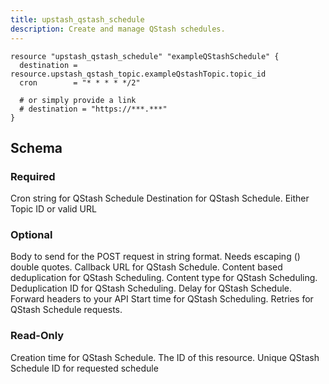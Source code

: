 ```yaml
---
title: upstash_qstash_schedule
description: Create and manage QStash schedules.
---
```


<RequestExample>

```hcl example.tf
resource "upstash_qstash_schedule" "exampleQStashSchedule" {
  destination = resource.upstash_qstash_topic.exampleQstashTopic.topic_id
  cron        = "* * * * */2"

  # or simply provide a link
  # destination = "https://***.***"
}
```

</RequestExample>

## Schema

### Required

<ParamField query="cron" type="string" required>
  Cron string for QStash Schedule
</ParamField>

<ParamField query="destination" type="string" required>
  Destination for QStash Schedule. Either Topic ID or valid URL
</ParamField>

### Optional

<ParamField query="body" type="string">
  Body to send for the POST request in string format. Needs escaping () double
  quotes.
</ParamField>

<ParamField query="callback" type="string">
  Callback URL for QStash Schedule.
</ParamField>

<ParamField query="content_based_deduplication" type="bool">
  Content based deduplication for QStash Scheduling.
</ParamField>

<ParamField query="content_type" type="string">
  Content type for QStash Scheduling.
</ParamField>

<ParamField query="deduplicatoin_id" type="string">
  Deduplication ID for QStash Scheduling.
</ParamField>

<ParamField query="delay" type="string">
  Delay for QStash Schedule.
</ParamField>

<ParamField query="forward_headers" type="map(string)">
  Forward headers to your API
</ParamField>

<ParamField query="not_before" type="number">
  Start time for QStash Scheduling.
</ParamField>

<ParamField query="retries" type="number">
  Retries for QStash Schedule requests.
</ParamField>

### Read-Only

<ResponseField name="created_at" type="number">
  Creation time for QStash Schedule.
</ResponseField>

<ResponseField name="id" type="string">
  The ID of this resource.
</ResponseField>

<ResponseField name="schedule_id" type="string">
  Unique QStash Schedule ID for requested schedule
</ResponseField>
